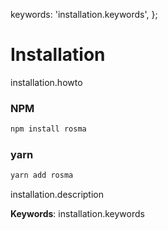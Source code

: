  keywords: 'installation.keywords',
};

# Installation

installation.howto

### NPM

```bash
npm install rosma
```

### yarn

```bash
yarn add rosma
```

installation.description

**Keywords**: installation.keywords
